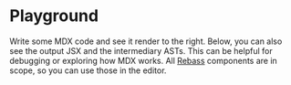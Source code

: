 

# Playground

Write some MDX code and see it render to the right.  Below, you can also
see the output JSX and the intermediary ASTs.  This can be helpful for
debugging or exploring how MDX works.  All [Rebass][] components are in
scope, so you can use those in the editor.

<Playground />

[rebass]: https://rebassjs.org/
